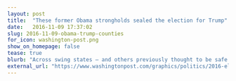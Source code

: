 ```yaml
---
layout: post
title:  "These former Obama strongholds sealed the election for Trump"
date:   2016-11-09 17:37:02
slug: 2016-11-09-obama-trump-counties
for_icon: washington-post.png
show_on_homepage: false
tease: true
blurb: "Across swing states — and others previously thought to be safe for Democrats — Trump colored dozens of counties red that hadn’t gone Republican in decades."
external_url: "https://www.washingtonpost.com/graphics/politics/2016-election/obama-trump-counties/"
---
```


